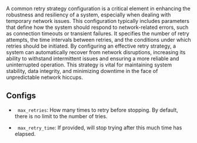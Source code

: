 A common retry strategy configuration is a critical element in enhancing the robustness and resiliency of a system, especially when dealing with temporary network issues. This configuration typically includes parameters that define how the system should respond to network-related errors, such as connection timeouts or transient failures. It specifies the number of retry attempts, the time intervals between retries, and the conditions under which retries should be initiated. By configuring an effective retry strategy, a system can automatically recover from network disruptions, increasing its ability to withstand intermittent issues and ensuring a more reliable and uninterrupted operation. This strategy is vital for maintaining system stability, data integrity, and minimizing downtime in the face of unpredictable network hiccups.

## Configs

*   <Icon icon="v"/><Icon icon="1"/>&nbsp;&nbsp;`max_retries`: How many times to retry before stopping. By default, there is no limit to the number of tries.

*   <Icon icon="v"/><Icon icon="1"/>&nbsp;&nbsp;`max_retry_time`: If provided, will stop trying after this much time has elapsed.